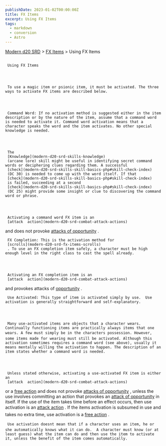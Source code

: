 ```yaml
---
publishDate: 2023-01-02T00:00:00Z
title: FX Items
excerpt: Using FX Items
tags:
  - markdown
  - conversion
  - Astro
---
```


[Modern d20 SRD](/#modernD20) >
[FX Items](modern-d20-srd-fx-items-index) > Using FX Items

##

     Using FX Items




     To use a magic item or psionic item, it must be activated. The three ways to activate FX items are described below.




     Command Word: If no activation method is suggested either in the item description or by the nature of the item, assume that a command word is needed to activate it. Command word activation means that a character speaks the word and the item activates. No other special knowledge is needed.




     The
     [Knowledge](modern-d20-srd-skills-knowledge)
     (arcane lore) skill might be useful in identifying secret command words or deciphering clues regarding them. A successful
     [check](modern-d20-srd-skills-skill-basics-php#skill-check-index)
     (DC 30) is needed to come up with the word itself. If that
     [check](modern-d20-srd-skills-skill-basics-php#skill-check-index)
     is failed, succeeding at a second
     [check](modern-d20-srd-skills-skill-basics-php#skill-check-index)
     (DC 25) might provide some insight or clue to discovering the command word or phrase.




     Activating a command word FX item is an
     [attack  action](modern-d20-srd-combat-attack-actions)
and does not provoke
[attacks of opportunity](modern-d20-srd-combat-attacks-of-opportunity)
.

     FX Completion: This is the activation method for
     [scrolls](modern-d20-srd-fx-items-scrolls)
     . To use an FX completion item safely, a character must be high enough level in the right class to cast the spell already.




     Activating an FX completion item is an
     [attack  action](modern-d20-srd-combat-attack-actions)
and provokes attacks of
[opportunity](modern-d20-srd-combat-attacks-of-opportunity)
.

     Use Activated: This type of item is activated simply by use.  Use activation is generally straightforward and self-explanatory.




     Many use-activated items are objects that a character wears. Continually functioning items are practically always items that one wears. A few must simply be in the characters possession. However, some items made for wearing must still be activated. Although this activation sometimes requires a command word (see above), usually it means mentally willing the activation to happen. The description of an item states whether a command word is needed.




     Unless stated otherwise, activating a use-activated FX item is either an
     [attack  action](modern-d20-srd-combat-attack-actions)
or a
[free action](modern-d20-srd-combat-action-types)
and does not provoke
[attacks of opportunity](modern-d20-srd-combat-attacks-of-opportunity)
, unless the use involves committing an action that provokes an
[attack of opportunity](modern-d20-srd-combat-attacks-of-opportunity)
in itself. If the use of the item takes time before an effect occurs, then use activation is an
[attack action](modern-d20-srd-combat-attack-actions)
. If the items activation is subsumed in use and takes no extra time, use activation is a
[free action](modern-d20-srd-combat-action-types)
.

     Use activation doesnt mean that if a character uses an item, he or she automatically knows what it can do.  A character must know (or at least guess) what the item can do and then use the item to activate it, unless the benefit of the item comes automatically.
